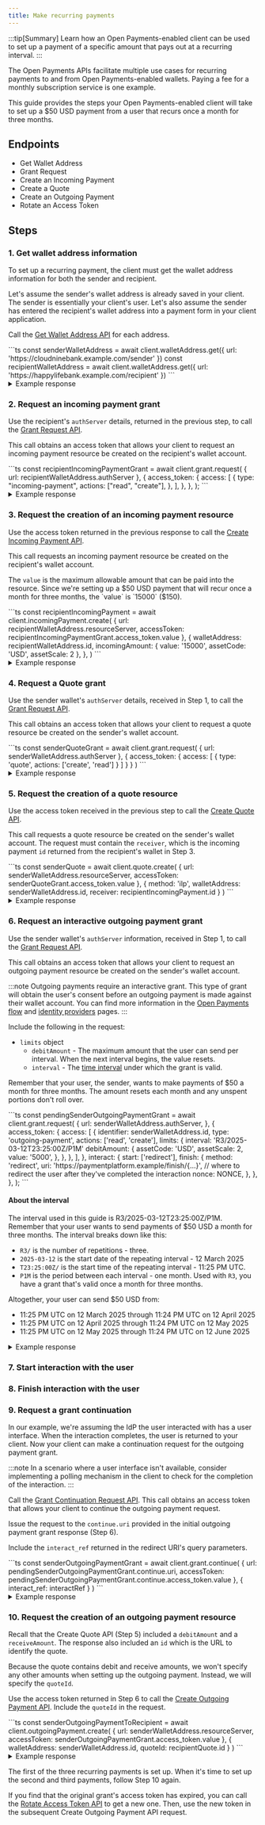 ```yaml
---
title: Make recurring payments
---
```



:::tip[Summary]
Learn how an Open Payments-enabled client can be used to set up a payment of a specific amount that pays out at a recurring interval.
:::

The Open Payments APIs facilitate multiple use cases for recurring payments to and from Open Payments-enabled wallets. Paying a fee for a monthly subscription service is one example.

This guide provides the steps your Open Payments-enabled client will take to set up a $50 USD payment from a user that recurs once a month for three months.

## Endpoints

- <Badge text="GET" variant="note" /> <LinkOut href='https://openpayments.dev/apis/wallet-address-server/operations/get-wallet-address/'>Get Wallet Address</LinkOut>
- <Badge text="POST" variant="success" /> <LinkOut href='https://openpayments.dev/apis/auth-server/operations/post-request/'>Grant Request</LinkOut>
- <Badge text="POST" variant="success" /> <LinkOut href='https://openpayments.dev/apis/resource-server/operations/create-incoming-payment/'>Create an Incoming Payment</LinkOut>
- <Badge text="POST" variant="success" /> <LinkOut href='https://openpayments.dev/apis/resource-server/operations/create-quote/'>Create a Quote</LinkOut>
- <Badge text="POST" variant="success" /> <LinkOut href='https://openpayments.dev/apis/resource-server/operations/create-outgoing-payment/'>Create an Outgoing Payment</LinkOut>
- <Badge text="POST" variant="success" /> <LinkOut href='https://openpayments.dev/apis/auth-server/operations/post-token/'>Rotate an Access Token</LinkOut>

## Steps

### 1. Get wallet address information

To set up a recurring payment, the client must get the wallet address information for both the sender and recipient.

Let's assume the sender's wallet address is already saved in your client. The sender is essentially your client's user. Let's also assume the sender has entered the recipient's wallet address into a payment form in your client application.

Call the <Badge text="GET" variant="note" /> [Get Wallet Address API](/apis/wallet-address-server/operations/get-wallet-address) for each address.

<Tabs syncKey="lang">
<TabItem label='TypeScript/JavaScript' icon='seti:javascript'>
  ```ts
  const senderWalletAddress = await client.walletAddress.get({
    url: 'https://cloudninebank.example.com/sender'
  })
  const recipientWalletAddress = await client.walletAddress.get({
    url: 'https://happylifebank.example.com/recipient'
  })
  ```
</TabItem>
</Tabs>

<details>
  <summary>Example response</summary>
  The following shows an example response from the recipient's wallet provider. A similar response will be returned from the sender's wallet provider.
  ```json wrap
  {
    "id": "https://happylifebank.example.com/recipient",
    "assetCode": "USD",
    "assetScale": 2,
    "authServer": "https://auth.happylifebank.example.com/",
    "resourceServer": "https://happylifebank.example.com/op"
  }
  ```
</details>

### 2. Request an incoming payment grant

Use the recipient's `authServer` details, returned in the previous step, to call the <Badge text="POST" variant="success" /> [Grant Request API](/apis/auth-server/operations/post-request).

This call obtains an access token that allows your client to request an incoming payment resource be created on the recipient's wallet account.

<Tabs syncKey="lang">
<TabItem label='TypeScript/JavaScript' icon='seti:javascript'>
  ```ts
  const recipientIncomingPaymentGrant = await client.grant.request(
    {
      url: recipientWalletAddress.authServer
    },
    {
      access_token: {
        access: [
          {
            type: "incoming-payment",
            actions: ["read", "create"],
          },
        ],
      },
    },
  );
  ```
</TabItem>
</Tabs>

<details>
  <summary>Example response</summary>
  ```json wrap
  {
    "access_token": {
      "value": "...", // access token value for incoming payment grant
      "manage": "https://happylifebank.example.com/token/{...}", // management uri for access token
      "access": [
        {
          "type": "incoming-payment",
          "actions": ["create", "read"]
        }
      ]
    },
    "continue": {
      "access_token": {
        "value": "..." // access token for continuing the request
      },
      "uri": "https://happylifebank.example.com/continue/{...}" // continuation request uri
    }
  }
  ```
</details>

### 3. Request the creation of an incoming payment resource

Use the access token returned in the previous response to call the <Badge text="POST" variant="success" /> [Create Incoming Payment API](/apis/resource-server/operations/create-incoming-payment).

This call requests an incoming payment resource be created on the recipient's wallet account.

The `value` is the maximum allowable amount that can be paid into the resource. Since we're setting up a $50 USD payment that will recur once a month for three months, the `value` is `15000` ($150).

<Tabs syncKey="lang">
<TabItem label='TypeScript/JavaScript' icon='seti:javascript'>
  ```ts
  const recipientIncomingPayment = await client.incomingPayment.create(
    {
      url: recipientWalletAddress.resourceServer,
      accessToken: recipientIncomingPaymentGrant.access_token.value
    },
    {
      walletAddress: recipientWalletAddress.id,
      incomingAmount: {
        value: '15000',
        assetCode: 'USD',
        assetScale: 2
      },
    },
  )
  ```
</TabItem>
</Tabs>

<details>
  <summary>Example response</summary>
  ```json wrap
  {
    "id": "https://happylifebank.example.com/incoming-payments/{...}",
    "walletAddress": "https://happylifebank.example.com/recipient",
    "incomingAmount": {
      "value": "15000",
      "assetCode": "USD",
      "assetScale": 2
    },
    "receivedAmount": {
      "value": "0",
      "assetCode": "USD",
      "assetScale": 2
    },
    "completed": false,
    "createdAt": "2025-03-12T23:20:50.52Z",
    "methods": [
      {
        "type": "ilp",
        "ilpAddress": "...",
        "sharedSecret": "..."
      }
    ]
  }
  ```
</details>

### 4. Request a Quote grant

Use the sender wallet's `authServer` details, received in Step 1, to call the <Badge text="POST" variant="success" /> [Grant Request API](/apis/auth-server/operations/post-request).

This call obtains an access token that allows your client to request a quote resource be created on the sender's wallet account.

<Tabs syncKey="lang">
<TabItem label='TypeScript/JavaScript' icon='seti:javascript'>
  ```ts
  const senderQuoteGrant = await client.grant.request(
    {
      url: senderWalletAddress.authServer
    },
    {
      access_token: {
        access: [
          {
            type: 'quote',
            actions: ['create', 'read']
          }
        ]
      }
    }
  )
  ```
</TabItem>
</Tabs>

<details>
  <summary>Example response</summary>
  ```json wrap
  {
    "access_token": {
      "value": "...", // access token value for quote grant
      "manage": "https:/cloudninebank.example.com/token/{...}", // management uri for access token
      "access": [
        {
          "type": "quote",
          "actions": ["create", "read"]
        }
      ]
    },
    "continue": {
      "access_token": {
        "value": "..." // access token for continuing the request
      },
      "uri": "https://auth.cloudninebank.example.com/continue/{...}" // continuation request uri
    }
  }
  ```
</details>

### 5. Request the creation of a quote resource

Use the access token received in the previous step to call the <Badge text="POST" variant="success" /> [Create Quote API](/apis/resource-server/operations/create-quote).

This call requests a quote resource be created on the sender's wallet account. The request must contain the `receiver`, which is the incoming payment `id` returned from the recipient's wallet in Step 3.

<Tabs syncKey="lang">
<TabItem label='TypeScript/JavaScript' icon='seti:javascript'>
  ```ts
    const senderQuote = await client.quote.create(
    {
      url: senderWalletAddress.resourceServer,
      accessToken: senderQuoteGrant.access_token.value
    },
    {
      method: 'ilp',
      walletAddress: senderWalletAddress.id,
      receiver: recipientIncomingPayment.id
    }
  )
  ```
</TabItem>
</Tabs>

<details>
  <summary>Example response</summary>
  ```json wrap
  {
    "id": "https://cloudninebank.example.com/quotes/{...}", // url identifying the quote
    "walletAddress": "https://cloudninebank.example.com/sender",
    "receiver": "https://happylifebank.example.com/incoming-payments/{...}", // url of the incoming payment the quote is created for
    "debitAmount": {
      "value": "15000",
      "assetCode": "USD",
      "assetScale": 2
    },
    "receiveAmount": {
      "value": "15000",
      "assetCode": "USD",
      "assetScale": 2
    },
    "method": "ilp",
    "createdAt": "2025-03-12T23:22:51.50Z"
  }
  ```
</details>

### 6. Request an interactive outgoing payment grant

Use the sender wallet's `authServer` information, received in Step 1, to call the <Badge text="POST" variant="success" /> [Grant Request API](/apis/auth-server/operations/post-request).

This call obtains an access token that allows your client to request an outgoing payment resource be created on the sender's wallet account.

:::note
Outgoing payments require an interactive grant. This type of grant will obtain the user's consent before an outgoing payment is made against their wallet account. You can find more information in the [Open Payments flow](/concepts/op-flow/#outgoing-payment) and [identity providers](/identity/idp) pages.
:::

Include the following in the request:

- `limits` object
  - `debitAmount` - The maximum amount that the user can send per interval. When the next interval begins, the value resets.
  - `interval` - The [time interval](#about-the-interval) under which the grant is valid.

Remember that your user, the sender, wants to make payments of $50 a month for three months. The amount resets each month and any unspent portions don't roll over.

<Tabs syncKey="lang">
<TabItem label='TypeScript/JavaScript' icon='seti:javascript'>
  ```ts
  const pendingSenderOutgoingPaymentGrant = await client.grant.request(
    {
      url: senderWalletAddress.authServer,
    },
    {
      access_token: {
        access: [
          {
            identifier: senderWalletAddress.id,
            type: 'outgoing-payment',
            actions: ['read', 'create'],
            limits: {
              interval: 'R3/2025-03-12T23:25:00Z/P1M'
              debitAmount: {
                assetCode: 'USD',
                assetScale: 2,
                value: '5000',
              },
            },
          },
        ],
      },
      interact: {
        start: ['redirect'],
        finish: {
          method: 'redirect',
          uri: 'https://paymentplatform.example/finish/{...}', // where to redirect the user after they've completed the interaction
          nonce: NONCE,
        },
      },
    },
  );
  ```
</TabItem>
</Tabs>

#### About the interval

The interval used in this guide is R3/2025-03-12T23:25:00Z/P1M. Remember that your user wants to send payments of $50 USD a month for three months. The interval breaks down like this:

- `R3/` is the number of repetitions - three.
- `2025-03-12` is the start date of the repeating interval - 12 March 2025
- `T23:25:00Z/` is the start time of the repeating interval - 11:25 PM UTC.
- `P1M` is the period between each interval - one month. Used with `R3`, you have a grant that's valid once a month for three months.

Altogether, your user can send $50 USD from:

- 11:25 PM UTC on 12 March 2025 through 11:24 PM UTC on 12 April 2025
- 11:25 PM UTC on 12 April 2025 through 11:24 PM UTC on 12 May 2025
- 11:25 PM UTC on 12 May 2025 through 11:24 PM UTC on 12 June 2025

<details>
  <summary>Example response</summary>
  ```json wrap
  {
    "interact": {
      "redirect": "https://auth.interledger-test.dev/{...}", // uri to redirect the user to, to begin interaction
      "finish": "..." // unique key to secure the callback
    },
    "continue": {
      "access_token": {
        "value": "..." // access token for continuing the outgoing payment grant request
      },
      "uri": "https://auth.interledger-test.dev/continue/{...}", // uri for continuing the outgoing payment grant request
      "wait": 30
    }
  }
  ```
</details>

### 7. Start interaction with the user

<StartInteraction />

### 8. Finish interaction with the user

<FinishInteraction />

### 9. Request a grant continuation

In our example, we're assuming the IdP the user interacted with has a user interface. When the interaction completes, the user is returned to your client. Now your client can make a continuation request for the outgoing payment grant.

:::note
In a scenario where a user interface isn't available, consider implementing a polling mechanism in the client to check for the completion of the interaction.
:::

Call the <Badge text="POST" variant="success" /> [Grant Continuation Request API](/apis/auth-server/operations/post-continue). This call obtains an access token that allows your client to continue the outgoing payment request.

Issue the request to the `continue.uri` provided in the initial outgoing payment grant response (Step 6).

Include the `interact_ref` returned in the redirect URI's query parameters.

<Tabs syncKey="lang">
<TabItem label='TypeScript/JavaScript' icon='seti:javascript'>
  ```ts
  const senderOutgoingPaymentGrant = await client.grant.continue(
    {
      url: pendingSenderOutgoingPaymentGrant.continue.uri,
      accessToken: pendingSenderOutgoingPaymentGrant.continue.access_token.value
    },
    {
      interact_ref: interactRef
    }
  )
  ```
</TabItem>
</Tabs>

<details>
  <summary>Example response</summary>
  ```json wrap
  {
    "access_token": {
      "value": "...", // final access token required before creating an outgoing payment
      "manage": "https://auth.cloudninebank.example.com/token/{...}", // management uri for access token
      "access": [
        {
          "type": "outgoing-payment",
          "actions": ["create", "read"],
          "identifier": "https://cloudninebank.example.com/sender",
          }
      ]
    },
    "continue": {
      "access_token": {
        "value": "..." // access token for continuing the request
      },
      "uri": "https://auth.cloudninebank.example.com/continue/{...}" // continuation request uri
    }
  }
  ```
</details>

### 10. Request the creation of an outgoing payment resource

Recall that the Create Quote API (Step 5) included a `debitAmount` and a `receiveAmount`. The response also included an `id` which is the URL to identify the quote.

Because the quote contains debit and receive amounts, we won't specify any other amounts when setting up the outgoing payment. Instead, we will specify the `quoteId`.

Use the access token returned in Step 6 to call the <Badge text="POST" variant="success" /> [Create Outgoing Payment API](/apis/resource-server/operations/create-outgoing-payment). Include the `quoteId` in the request.

<Tabs syncKey="lang">
<TabItem label='TypeScript/JavaScript' icon='seti:javascript'>
  ```ts
  const senderOutgoingPaymentToRecipient = await client.outgoingPayment.create(
    {
      url: senderWalletAddress.resourceServer,
      accessToken: senderOutgoingPaymentGrant.access_token.value
    },
    {
      walletAddress: senderWalletAddress.id,
      quoteId: recipientQuote.id
    }
  )
  ```
</TabItem>
</Tabs>

<details>
  <summary>Example response</summary>
  ```json wrap
  {
    "id": "https://cloudninebank.example.com/outgoing-payments/{...}", // url identifying the outgoing payment
    "walletAddress": "https://cloudninebank.example.com/sender",
    "receiver": "https://happylifebank.example.com/incoming-payments/{...}", // url of the incoming payment being paid
    "debitAmount": {
      "value": "5000",
      "assetCode": "USD",
      "assetScale": 2
    },
    "receiveAmount": {
      "value": "5000",
      "assetCode": "USD",
      "assetScale": 2
    },
    "sentAmount": {
      "value": "0",
      "assetCode": "USD",
      "assetScale": 2
    },
    "createdAt": "2025-03-12T23:27:54.52Z"
  }
  ```
</details>

The first of the three recurring payments is set up. When it's time to set up the second and third payments, follow Step 10 again.

If you find that the original grant's access token has expired, you can call the <Badge text="POST" variant="success" /> [Rotate Access Token API](/apis/auth-server/operations/post-token) to get a new one. Then, use the new token in the subsequent Create Outgoing Payment API request.
